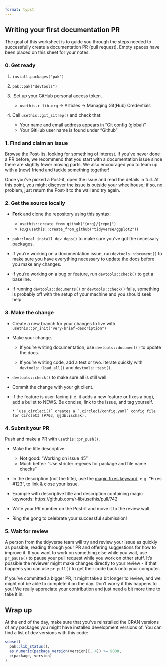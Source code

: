 ```yaml
---
format: typst
---
```


```{=typst}
#set page(
  flipped: true, 
  columns: 2, 
  margin: (x: 0.5in, y: 1in),
  numbering: none
)
```

## Writing your first documentation PR

The goal of this worksheet is to guide you through the steps needed to successfully create a documentation PR (pull request). Empty spaces have been placed on this sheet for your notes.

### 0. Get ready

1. `install.packages("pak")`

1. `pak::pak("devtools")`

1. .Set up your GitHub personal access token.
    - `usethis.r-lib.org` -> Articles -> Managing Git(Hub) Credentials

1. Call `usethis::git_sitrep()` and check that:
    - Your name and email address appears in "Git config (global)"
    - Your GitHub user name is found under "Github"

```{=typst}
#v(1.5in)
```

### 1. Find and claim an issue

Browse the Post-Its, looking for something of interest. If you've never done a PR before, we recommend that you start with a documentation issue since there are slightly fewer moving parts. We also encouraged you to team up with a (new) friend and tackle something together!

Once you've picked a Post-it, open the issue and read the details in full. At this point, you might discover the issue is outside your wheelhouse; if so, no problem, just return the Post-it to the wall and try again.

```{=typst}
#colbreak()
#v(3.5in)
```

### 2. Get the source locally

* **Fork** and clone the repository using this syntax: 
    - `usethis::create_from_github("{org}/{repo}")` 
    - (e.g `usethis::create_from_github("tidyverse/ggplot2")`)

* `pak::local_install_dev_deps()` to make sure you've got the necessary packages.

* If you're working on a documentation issue, run `devtools::document()` to make sure you have everything necessary to update the docs before you make any changes.
  
* If you're working on a bug or feature, run `devtools::check()` to get a baseline.

* If running `devtools::documents()` or `devtools::check()` fails, something is probably off with the setup of your machine and you should seek help.

```{=typst}
#pagebreak()
```

### 3. Make the change

* Create a new branch for your changes to live with
  `usethis::pr_init("very-brief-description")`

* Make your change. 
  
  * If you're writing documentation, use `devtools::document()` to 
    update the docs.

  * If you're writing code, add a test or two. 
    Iterate quickly with `devtools::load_all()` and `devtools::test()`.

* `devtools::check()` to make sure all is still well.

* Commit the change with your git client.

* If the feature is user-facing (i.e. it adds a new feature or fixes a bug), add a bullet to NEWS. Be concise, link to the issue, and tag yourself.

  ```
  * `use_circleci()` creates a `.circleci/config.yaml` config file for CircleCI (#703, @jdblischak).
  ```

```{=typst}
#v(1in)
```

### 4. Submit your PR

Push and make a PR with `usethis::pr_push()`.
  
- Make the title descriptive:
  - Not good: "Working on issue 45"
  - Much better: "Use stricter regexes for package and file name checks"

- In the description (not the title), use the [magic fixes keyword](https://help.github.com/en/articles/closing-issues-using-keywords), e.g. "Fixes #123", to link & close your issue.

- Example with descriptive title and description containing magic keywords: https://github.com/r-lib/usethis/pull/742 

- Write your PR number on the Post-it and move it to the review wall. 

- Ring the gong to celebrate your successful submission!

```{=typst}
#v(0.5in)
```

### 5. Wait for review

A person from the tidyverse team will try and review your issue as quickly as possible, reading through your PR and offering suggestions for how to improve it. If you want to work on something else while you wait, use `pr_pause()` to pause your pull request while you work on other stuff. It's possible the reviewer might make changes directly to your review - if that happens you can use `pr_pull()` to get their code back onto your computer.

If you've committed a bigger PR, it might take a bit longer to review, and we might not be able to complete it on the day. Don't worry if this happens to you! We really appreciate your contribution and just need a bit more time to take it in.

```{=typst}
#v(0.25in)
```

## Wrap up

At the end of the day, make sure that you've reinstalled the CRAN versions of any packages you might have installed development versions of. You can find a list of dev versions with this code:

```R
subset(
  pak::lib_status(),
  as.numeric(package_version(version)[, 4]) >= 9000,
  c(package, version)
)
```
